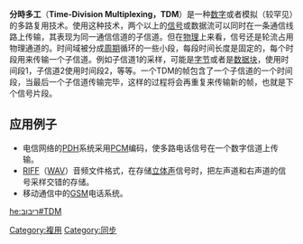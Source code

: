 {{noteTA
|T=zh-hans:时分多路复用;zh-hant:分時多工;
|1=zh-hans:时分多路复用;zh-hant:分時多工;
|2=zh-hans:多路复用;zh-hant:多工;
|G1=Communication
|G2=IT
}}
{{Unreferenced |time=2008-04-19T17:05:47+00:00 }}

'''分時多工'''（'''Time-Division Multiplexing，TDM'''）是一种[[数字|数字]]或者模拟（较罕见）的多路复用技术。使用这种技术，两个以上的[[信号|信号]]或数据流可以同时在一条通信线路上传输，其表现为同一通信信道的子信道。但在[[物理|物理]]上来看，信号还是轮流占用物理通道的。时间域被分成[[周期|周期]]循环的一些小段，每段时间长度是固定的，每个时段用来传输一个子信道。例如子信道1的采样，可能是[[字节|字节]]或者是[[数据块|数据块]]，使用时间段1，子信道2使用时间段2，等等。一个TDM的帧包含了一个子信道的一个时间段，当最后一个子信道传输完毕，这样的过程将会再重复来传输新的帧，也就是下个信号片段。

== 应用例子 ==
*电信网络的[[PDH|PDH]]系统采用[[脈衝編碼調變|PCM]]编码，使多路电话信号在一个数字信道上传输。
*[[RIFF|RIFF]]（[[WAV|WAV]]）音频文件格式，在存储[[立体声|立体声]]信号时，把左声道和右声道的信号采样交错的存储。
*移动通信中的[[GSM|GSM]]电话系统。

{{電腦科學小作品}}

[[Category:複用|Category:複用]]
[[Category:同步|Category:同步]]

[[he:ריבוב#TDM|he:ריבוב#TDM]]